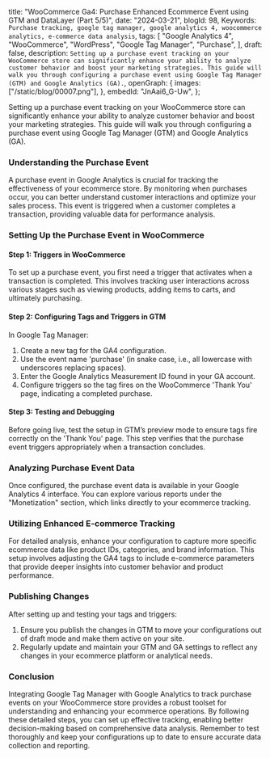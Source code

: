   title:
    "WooCommerce Ga4: Purchase Enhanced Ecommerce Event using GTM and DataLayer (Part 5/5)",
  date: "2024-03-21",
  blogId: 98,
  Keywords: `Purchase tracking, google tag manager, google analytics 4, woocommerce analytics, e-commerce data analysis`,
  tags: [
    "Google Analytics 4",
    "WooCommerce",
    "WordPress",
    "Google Tag Manager",
    "Purchase",
  ],
  draft: false,
  description: `Setting up a purchase event tracking on your WooCommerce store can significantly enhance your ability to analyze customer behavior and boost your marketing strategies. This guide will walk you through configuring a purchase event using Google Tag Manager (GTM) and Google Analytics (GA).`,
  openGraph: {
    images: ["/static/blog/00007.png"],
  },
  embedId: "JnAai6_G-Uw",
};

Setting up a purchase event tracking on your WooCommerce store can significantly enhance your ability to analyze customer behavior and boost your marketing strategies. This guide will walk you through configuring a purchase event using Google Tag Manager (GTM) and Google Analytics (GA).

### Understanding the Purchase Event

A purchase event in Google Analytics is crucial for tracking the effectiveness of your ecommerce store. By monitoring when purchases occur, you can better understand customer interactions and optimize your sales process. This event is triggered when a customer completes a transaction, providing valuable data for performance analysis.

### Setting Up the Purchase Event in WooCommerce

#### Step 1: Triggers in WooCommerce

To set up a purchase event, you first need a trigger that activates when a transaction is completed. This involves tracking user interactions across various stages such as viewing products, adding items to carts, and ultimately purchasing.

#### Step 2: Configuring Tags and Triggers in GTM

In Google Tag Manager:

1. Create a new tag for the GA4 configuration.
2. Use the event name 'purchase' (in snake case, i.e., all lowercase with underscores replacing spaces).
3. Enter the Google Analytics Measurement ID found in your GA account.
4. Configure triggers so the tag fires on the WooCommerce 'Thank You' page, indicating a completed purchase.

#### Step 3: Testing and Debugging

Before going live, test the setup in GTM’s preview mode to ensure tags fire correctly on the 'Thank You' page. This step verifies that the purchase event triggers appropriately when a transaction concludes.

### Analyzing Purchase Event Data

Once configured, the purchase event data is available in your Google Analytics 4 interface. You can explore various reports under the "Monetization" section, which links directly to your ecommerce tracking.

### Utilizing Enhanced E-commerce Tracking

For detailed analysis, enhance your configuration to capture more specific ecommerce data like product IDs, categories, and brand information. This setup involves adjusting the GA4 tags to include e-commerce parameters that provide deeper insights into customer behavior and product performance.

### Publishing Changes

After setting up and testing your tags and triggers:

1. Ensure you publish the changes in GTM to move your configurations out of draft mode and make them active on your site.
2. Regularly update and maintain your GTM and GA settings to reflect any changes in your ecommerce platform or analytical needs.

### Conclusion

Integrating Google Tag Manager with Google Analytics to track purchase events on your WooCommerce store provides a robust toolset for understanding and enhancing your ecommerce operations. By following these detailed steps, you can set up effective tracking, enabling better decision-making based on comprehensive data analysis. Remember to test thoroughly and keep your configurations up to date to ensure accurate data collection and reporting.
